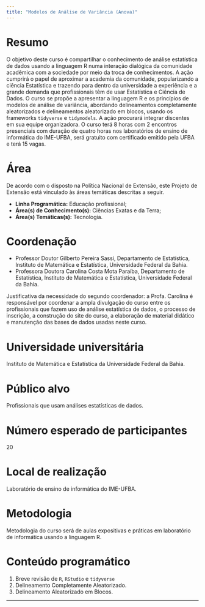 ```yaml
---
title: "Modelos de Análise de Variância (Anova)"
---
```


# Resumo

O objetivo deste curso é compartilhar o conhecimento de análise estatística de dados usando a linguagem R numa interação dialógica da comunidade acadêmica com a sociedade por meio da troca de conhecimentos. A ação cumprirá o papel de aproximar a academia da comunidade, popularizando a ciência Estatística e trazendo para dentro da universidade a experiência e a grande demanda que profissionais têm de usar Estatística e Ciência de Dados. O curso se propõe a apresentar a linguagem R e os princípios de modelos de análise de variância, abordando delineamentos completamente aleatorizados e delineamentos aleatorizado em blocos, usando os frameworks `tidyverse` e `tidymodels`. A ação procurará integrar discentes em sua equipe organizadora. O curso terá 8 horas com 2 encontros presenciais com duração de quatro horas nos laboratórios de ensino de informática do IME-UFBA, será gratuito com certificado emitido pela UFBA e terá 15 vagas.

# Área

De acordo com o disposto na Política Nacional de Extensão, este Projeto de Extensão está vinculado às áreas temáticas descritas a seguir.

- **Linha Programática:** Educação profissional;
- **Área(s) de Conhecimento(s):** Ciências Exatas e da Terra;
- **Área(s) Temáticas(s):** Tecnologia.

# Coordenação

- Professor Doutor Gilberto Pereira Sassi, Departamento de Estatística, Instituto de Matemática e Estatística, Universidade Federal da Bahia.
- Professora Doutora Carolina Costa Mota Paraíba, Departamento de Estatística, Instituto de Matemática e Estatística, Universidade Federal da Bahia.

Justificativa da necessidade do segundo coordenador: a Profa. Carolina é responsável por coordenar a ampla divulgação do curso entre os profissionais que fazem uso de análise estatística de dados, o processo de inscrição, a construção do site do curso, a elaboração de material didático e manutenção das bases de dados usadas neste curso.

# Universidade universitária

Instituto de Matemática e Estatística da Universidade Federal da Bahia.

# Público alvo

Profissionais que usam análises estatísticas de dados.

# Número esperado de participantes

20

# Local de realização

Laboratório de ensino de informática do IME-UFBA.

# Metodologia

Metodologia do curso será de aulas expositivas e práticas em laboratório de informática usando a linguagem R.

# Conteúdo programático

1. Breve revisão de `R`, `RStudio` e `tidyverse`
2. Delineamento Completamente Aleatorizado.
3. Delineamento Aleatorizado em Blocos.

---